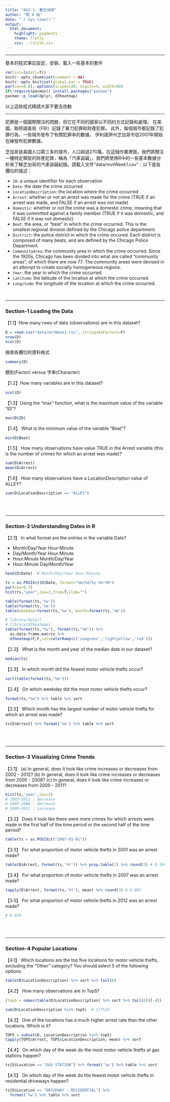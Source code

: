 ```yaml
---
title: "AS2-1: 數位偵探"
author: "第 0 組"
date: "`r Sys.time()`"
output: 
  html_document:
    highlight: pygments
    theme: flatly
    css: ../style.css
---
```


<hr>
基本的程式筆記設定，安裝、載入一些基本的套件
```r
rm(list=ls(all=T))
knitr::opts_chunk$set(comment = NA)
knitr::opts_knit$set(global.par = TRUE)
par(cex=0.8); options(scipen=20, digits=4, width=90)
if(!require(pacman)) install.packages("pacman")
pacman::p_load(dplyr, d3heatmap)
```
以上這些程式碼請大家不要去改動<br>

<hr>

犯罪是一個國際關注的問題，但它在不同的國家以不同的方式記錄和處理。 在美國，聯邦調查局（FBI）記錄了暴力犯罪和財產犯罪。 此外，每個城市都記錄了犯罪行為，一些城市發布了有關犯罪率的數據。 伊利諾伊州芝加哥市從2001年開始在線發布犯罪數據。

芝加哥是美國人口第三多的城市，人口超過270萬。在這個作業裡面，我們將關注一種特定類型的財產犯罪，稱為「汽車盜竊」，我們將使用R中的一些基本數據分析來了解芝加哥的汽車盜竊紀錄。請載入文件"data/mvtWeek1.csv"：以下是各欄位的描述：

+ `ID`: a unique identifier for each observation
+ `Date`: the date the crime occurred
+ `LocationDescription`: the location where the crime occurred
+ `Arrest`: whether or not an arrest was made for the crime (TRUE if an arrest was made, and FALSE if an arrest was not made)
+ `Domestic`: whether or not the crime was a domestic crime, meaning that it was committed against a family member (TRUE if it was domestic, and FALSE if it was not domestic)
+ `Beat`: the area, or "beat" in which the crime occurred. This is the smallest regional division defined by the Chicago police department.
+ `District`: the police district in which the crime occured. Each district is composed of many beats, and are defined by the Chicago Police Department.
+ `CommunityArea`: the community area in which the crime occurred. Since the 1920s, Chicago has been divided into what are called "community areas", of which there are now 77. The community areas were devised in an attempt to create socially homogeneous regions.
+ `Year`: the year in which the crime occurred.
+ `Latitude`: the latitude of the location at which the crime occurred.
+ `Longitude`: the longitude of the location at which the crime occurred.

<br>

- - -

###  Section-1 Loading the Data

【1.1】How many rows of data (observations) are in this dataset?
```r
D = read.csv("data/mvtWeek1.csv", stringsAsFactors=F)
nrow(D)
ncol(D)
```

檢查各欄位的資料格式
```r
summary(D)
```

類別(Factor) versus 字串(Character)

【1.2】How many variables are in this dataset?
```r
ncol(D)
```


【1.3】Using the "max" function, what is the maximum value of the variable "ID"?
```r
max(D$ID)
```


【1.4】 What is the minimum value of the variable "Beat"?
```r
min(D$Beat)
```


【1.5】 How many observations have value TRUE in the Arrest variable (this is the number of crimes for which an arrest was made)?
```r
sum(D$Arrest)
mean(D$Arrest)
```

【1.6】 How many observations have a LocationDescription value of ALLEY?
```r
sum(D$LocationDescription == "ALLEY")
```


<br><br>

- - -

### Section-2 Understanding Dates in R

【2.1】 In what format are the entries in the variable Date?

+ Month/Day/Year Hour:Minute
+ Day/Month/Year Hour:Minute
+ Hour:Minute Month/Day/Year
+ Hour:Minute Day/Month/Year

```r
head(D$Date)  # Month/Day/Year Hour:Minute
```

```r
ts = as.POSIXct(D$Date, format="%m/%d/%y %H:%M")
par(cex=0.7)
hist(ts,"year",las=2,freq=T,xlab="")
```

```r
table(format(ts,'%w'))
table(format(ts,'%m'))
table(weekday=format(ts,'%w'), month=format(ts,'%m'))
```

```r
# library(dplyr)
# library(d3heatmap)
table(format(ts,"%u"), format(ts,"%H")) %>% 
  as.data.frame.matrix %>% 
  d3heatmap(F,F,col=colorRamp(c('seagreen','lightyellow','red')))
```


【2.2】 What is the month and year of the median date in our dataset? 
```r
median(ts)
```

【2.3】 In which month did the fewest motor vehicle thefts occur?
```r
sort(table(format(ts,"%m")))
```

【2.4】 On which weekday did the most motor vehicle thefts occur?
```r
format(ts,"%w") %>% table %>% sort
```

【2.5】 Which month has the largest number of motor vehicle thefts for which an arrest was made?
```r
ts[D$Arrest] %>% format('%m') %>% table %>% sort
```

<br><br>

- - -

### Section-3 Visualizing Crime Trends

【3.1】 (a) In general, does it look like crime increases or decreases from 2002 - 2012? (b) In general, does it look like crime increases or decreases from 2005 - 2008? (c) In general, does it look like crime increases or decreases from 2009 - 2011?
```r
hist(ts,'year',las=2)
# 2002~2012 : decrease
# 2005~2008 : decrease
# 2009~2011 : increase
```

【3.2】 Does it look like there were more crimes for which arrests were made in the first half of the time period or the second half of the time period?
```r
table(ts > as.POSIXct("2007-01-01"))
```

【3.3】 For what proportion of motor vehicle thefts in 2001 was an arrest made?
```r
table(D$Arrest, format(ts,'%Y')) %>% prop.table(2) %>% round(3) # 0.104
```

【3.4】 For what proportion of motor vehicle thefts in 2007 was an arrest made?
```r
tapply(D$Arrest, format(ts,'%Y'), mean) %>% round(3) # 0.085
```

【3.5】 For what proportion of motor vehicle thefts in 2012 was an arrest made?
```r
# 0.039
```

<br><br>

- - -

### Section-4 Popular Locations

【4.1】 Which locations are the top five locations for motor vehicle thefts, excluding the "Other" category? You should select 5 of the following options.

```r
table(D$LocationDescription) %>% sort %>% tail(6)
```

【4.2】 How many observations are in Top5?
```r
(top5 = names(table(D$LocationDescription) %>% sort %>% tail(6))[-4])

sum(D$LocationDescription %in% top5)  # 177510
```

【4.3】 One of the locations has a much higher arrest rate than the other locations. Which is it? 
```r
TOP5 = subset(D, LocationDescription %in% top5)
tapply(TOP5$Arrest, TOP5$LocationDescription, mean) %>% sort
```

【4.4】 On which day of the week do the most motor vehicle thefts at gas stations happen?
```r
ts[D$Location == "GAS STATION"] %>% format('%w') %>% table %>% sort
```

【4.5】 On which day of the week do the fewest motor vehicle thefts in residential driveways happen?
```r
ts[D$Location == "DRIVEWAY - RESIDENTIAL"] %>% 
  format('%w') %>% table %>% sort
```





